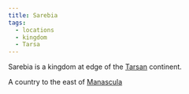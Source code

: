 ```yaml
---
title: Sarebia
tags:
  - locations
  - kingdom
  - Tarsa
---
```


Sarebia is a kingdom at edge of the [Tarsan](./tarsa.mdx) continent.

A country to the east of [Manascula](./manascula.mdx)
